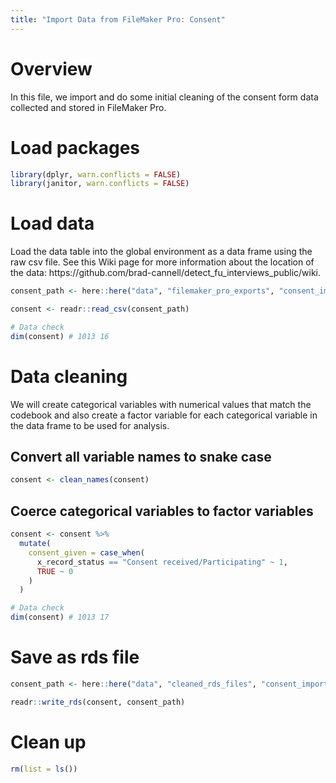 ```yaml
---
title: "Import Data from FileMaker Pro: Consent"
---
```


# Overview

In this file, we import and do some initial cleaning of the consent form data collected and stored in FileMaker Pro.


# Load packages

```r
library(dplyr, warn.conflicts = FALSE)
library(janitor, warn.conflicts = FALSE)
```


# Load data

Load the data table into the global environment as a data frame using the raw csv file. See this Wiki page for more information about the location of the data: https://github.com/brad-cannell/detect_fu_interviews_public/wiki. 

```r
consent_path <- here::here("data", "filemaker_pro_exports", "consent_import.csv")
```

```r
consent <- readr::read_csv(consent_path)
```

```r
# Data check
dim(consent) # 1013 16
```


# Data cleaning

We will create categorical variables with numerical values that match the codebook and also create a factor variable for each categorical variable in the data frame to be used for analysis.

## Convert all variable names to snake case

```r
consent <- clean_names(consent)
```

## Coerce categorical variables to factor variables

```r
consent <- consent %>%
  mutate(
    consent_given = case_when(
      x_record_status == "Consent received/Participating" ~ 1,
      TRUE ~ 0
    )
  )
```

```r
# Data check
dim(consent) # 1013 17
```


# Save as rds file

```r
consent_path <- here::here("data", "cleaned_rds_files", "consent_import.rds")
```

```r
readr::write_rds(consent, consent_path)
```


# Clean up

```r
rm(list = ls())
```